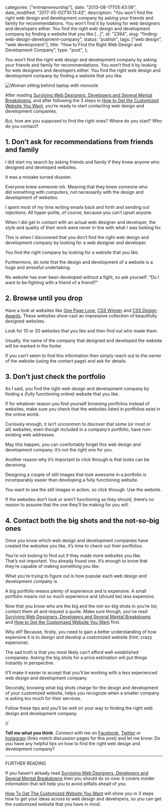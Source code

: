
  categories: ["entrepreneurship"],
  date: "2013-08-17T05:43:06",
  date_modified: "2017-05-02T10:13:43",
  description:
    "You won’t find the right web design and development company by asking your friends and family for recommendations. You won’t find it by looking for web designers and developers either. You find the right web design and development company by finding a website that you like […]",
  id: "2394",
  slug: "finding-web-design-development-company",
  status: "publish",
  tags: ["web design", "web development"],
  title: "How to Find the Right Web Design and Development Company",
  type: "post",
};


You won’t find the right web design and development company by asking your friends and family for recommendations. You won’t find it by looking for web designers and developers either. You find the right web design and development company by finding a website that you like.

![Woman sitting behind laptop with monocle](/pages/tsop/posts/finding-web-design-development-company/woman-laptop-monocle_1b.jpg)

After reading [Surviving Web Designers, Developers and Several Mental Breakdowns](/tsop/posts/surviving-web-designers-developers/), and after following the 3 steps in [How to Get the Customized Website You Want](/tsop/posts/customized-website/), you’re ready to start contacting web design and development companies.

But, how are you supposed to find the right ones? Where do you start? Who do you contact?

## 1. Don’t ask for recommendations from friends and family

I did start my search by asking friends and family if they knew anyone who designed and developed websites.

It was a mistake turned disaster.

Everyone knew someone-ish. Meaning that they knew someone who did something with computers, not necessarily with the design and development of websites.

I spent most of my time writing emails back and forth and sending out rejections. All hyper-polite, of course, because you can’t upset anyone.

When I did get in contact with an actual web designer and developer, the style and quality of their work were never in line with what I was looking for.

This is when I discovered that you don’t find the right web design and development company by looking for a web designer and developer.

You find the right company by looking for a website that you like.

Furthermore, do note that the design and development of a website is a huge and stressful undertaking.

No website has ever been developed without a fight, so ask yourself: “Do I want to be fighting with a friend of a friend?”

## 2. Browse until you drop

Have a look at websites like [One Page Love](http://onepagelove.com/), [CSS Winner](http://www.csswinner.com/gallery) and [CSS Design Awards](http://www.cssdesignawards.com/css-gallery.php). These websites show cast an impressive collection of beautifully designed websites.

Look for 10 or 20 websites that you like and then find out who made them.

Usually, the name of the company that designed and developed the website will be marked in the footer.

If you can’t seem to find this information then simply reach out to the owner of the website (using the contact page) and ask for details.

## 3. Don’t just check the portfolio

As I said, you find the right web design and development company by finding a (fully functioning online) website that you like.

If for whatever reason you find yourself browsing portfolios instead of websites, make sure you check that the websites listed in portfolios exist in the online world.

Curiously enough, it isn’t uncommon to discover that some (or most or all) websites, even though included in a company’s portfolio, have non-existing web addresses.

May this happen, you can comfortably forget this web design and development company: it’s not the right one for you.

Another reason why it’s important to click through is that looks can be deceiving.

Designing a couple of still images that look awesome in a portfolio is incomparably easier than developing a fully functioning website.

You want to see the still images in action, so click through. Use the website.

If the websites don’t look or aren’t functioning as they should, there’s no reason to assume that the one they’ll be making for you will.

## 4. Contact both the big shots and the not-so-big ones

Once you know which web design and development companies have created the websites you like, it’s time to check out their portfolios.

You’re not looking to find out if they made more websites you like. That’s not important. You already found one. It’s enough to know that they’re capable of making something you like.

What you’re trying to figure out is how popular each web design and development company is.

A big portfolio means plenty of experience and is expensive. A small portfolio means not so much experience and (should be) less expensive.

Now that you know who are the big and the not-so-big shots in you’re list, contact them all and request a quote. Make sure though, you’ve read [Surviving Web Designers, Developers and Several Mental Breakdowns](/tsop/posts/surviving-web-designers-developers/) and [How to Get the Customized Website You Want](/tsop/posts/customized-website/) first.

Why _all_? Because, firstly, you need to gain a better understanding of how expensive it is to design and develop a customized website (hint: crazy expensive).

The sad truth is that you most likely can’t afford well-established companies. Asking the big shots for a price estimation will put things instantly in perspective.

It’ll make it easier to accept that you’ll be working with a less experienced web design and development company.

Secondly, knowing what big shots charge for the design and development of your customized website, helps you recognize when a smaller company is asking too much for their services.

Follow these tips and you’ll be well on your way to finding the right web design and development company.

//

**Tell me what you think.** Connect with me on [Facebook](https://www.facebook.com/thespinoffproject/photos/a.889500361081850.1073741834.443190319046192/903561226342430/), [Twitter](https://twitter.com/mirhamasala/status/566676031411863555/) or [Instagram](https://instagram.com/p/zrieAJkyHR/) (links match discussion pages for this post) and let me know: Do you have any helpful tips on how to find the right web design and development company?

---

FURTHER READING

If you haven’t already read [Surviving Web Designers, Developers and Several Mental Breakdowns](/tsop/posts/surviving-web-designers-developers/) then you should do so now. It covers insider information that will help you to avoid pitfalls ahead of you.

[How To Get The Customized Website You Want](/tsop/posts/customized-website/) will show you in 3 steps how to get your ideas across to web design and developers, so you can get the customized website that you have in mind.
